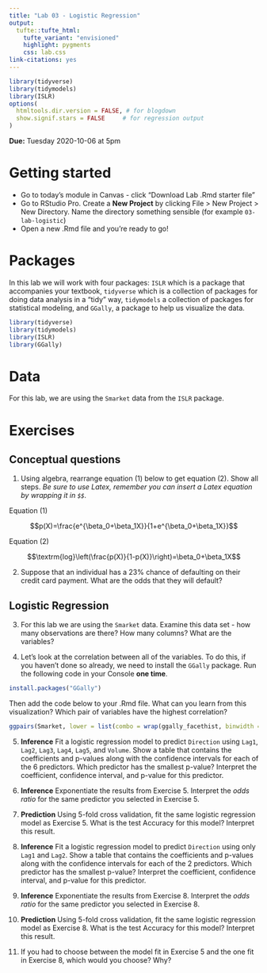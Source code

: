 ```yaml
---
title: "Lab 03 - Logistic Regression"
output: 
  tufte::tufte_html:
    tufte_variant: "envisioned"
    highlight: pygments
    css: lab.css
link-citations: yes
---
```


```r
library(tidyverse)
library(tidymodels)
library(ISLR)
options(
  htmltools.dir.version = FALSE, # for blogdown
  show.signif.stars = FALSE     # for regression output
)
```

**Due:** Tuesday 2020-10-06 at 5pm

# Getting started

- Go to today's module in Canvas - click "Download Lab .Rmd starter file"
- Go to RStudio Pro. Create a **New Project** by clicking File > New Project > New Directory. Name the directory something sensible (for example `03-lab-logistic`)
- Open a new .Rmd file and you're ready to go!


# Packages

In this lab we will work with four packages: `ISLR` which is a package that accompanies your textbook, `tidyverse` which is a collection of packages for doing data analysis in a "tidy" way, `tidymodels` a collection of packages for statistical modeling, and `GGally`, a package to help us visualize the data.

```r
library(tidyverse) 
library(tidymodels)
library(ISLR)
library(GGally)
```

# Data

For this lab, we are using the `Smarket` data from the `ISLR` package.

# Exercises

## Conceptual questions

1. Using algebra, rearrange equation (1) below to get equation (2). Show all steps. _Be sure to use Latex, remember you can insert a Latex equation by wrapping it in `$$`._

Equation (1)

$$p(X)=\frac{e^{\beta_0+\beta_1X}}{1+e^{\beta_0+\beta_1X}}$$

Equation (2)

$$\textrm{log}\left(\frac{p(X)}{1-p(X)}\right)=\beta_0+\beta_1X$$

2. Suppose that an individual has a 23% chance of defaulting on their credit card payment. What are the odds that they will default?

## Logistic Regression

3. For this lab we are using the `Smarket` data. Examine this data set - how many observations are there? How many columns? What are the variables?

4. Let's look at the correlation between all of the variables. To do this, if you haven't done so already, we need to install the `GGally` package. Run the following code in your Console **one time**. 

```r
install.packages("GGally")
```

Then add the code below to your .Rmd file. What can you learn from this visualization? Which pair of variables have the highest correlation?

```r
ggpairs(Smarket, lower = list(combo = wrap(ggally_facethist, binwidth = 0.5)), progress = FALSE)
```
5. **Inference** Fit a logistic regression model to predict `Direction` using `Lag1`, `Lag2`, `Lag3`, `Lag4`, `Lag5`, and `Volume`. Show a table that contains the coefficients and p-values along with the confidence intervals for each of the 6 predictors. Which predictor has the smallest p-value? Interpret the coefficient, confidence interval, and p-value for this predictor.

6. **Inference** Exponentiate the results from Exercise 5. Interpret the _odds ratio_ for the same predictor you selected in Exercise 5.

7. **Prediction** Using 5-fold cross validation, fit the same logistic regression model as Exercise 5. What is the test Accuracy for this model? Interpret this result.


8. **Inference** Fit a logistic regression model to predict `Direction` using only `Lag1` and `Lag2`. Show a table that contains the coefficients and p-values along with the confidence intervals for each of the 2 predictors. Which predictor has the smallest p-value? Interpret the coefficient, confidence interval, and p-value for this predictor.

9. **Inference** Exponentiate the results from Exercise 8. Interpret the _odds ratio_ for the same predictor you selected in Exercise 8.

8. **Prediction** Using 5-fold cross validation, fit the same logistic regression model as Exercise 8. What is the test Accuracy for this model? Interpret this result.


9. If you had to choose between the model fit in Exercise 5 and the one fit in Exercise 8, which would you choose? Why?

